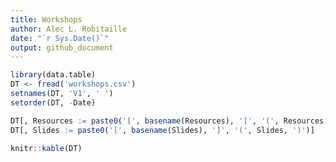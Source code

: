 ```yaml
---
title: Workshops
author: Alec L. Robitaille
date: "`r Sys.Date()`"
output: github_document
---
```


```r
library(data.table)
DT <- fread('workshops.csv')
setnames(DT, 'V1', ' ')
setorder(DT, -Date)

DT[, Resources := paste0('[', basename(Resources), ']', '(', Resources, ')')]
DT[, Slides := paste0('[', basename(Slides), ']', '(', Slides, ')')]

knitr::kable(DT)
```

